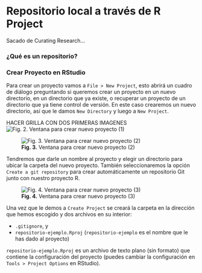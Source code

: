 # Repositorio local a través de R Project

Sacado de Curating Research...

### ¿Qué es un repositorio?

### Crear Proyecto en RStudio

Para crear un proyecto vamos a  `File > New Project`, esto abrirá un cuadro de diálogo preguntando si queremos crear un proyecto en un nuevo directorio, en un directorio que ya existe, o recuperar un proyecto de un directorio que ya tiene control de versión. En este caso crearemos un nuevo directorio, así que le damos `New Directory` y luego a `New Project`.  

HACER GRILLA CON DOS PRIMERAS IMAGENES  
![**Fig. 2.** Ventana para crear nuevo proyecto (1)](/home/nicolas/Asgard/ERRE/learn2git/docs/img/create_project_01.png)

![**Fig. 3.** Ventana para crear nuevo proyecto (2)](/home/nicolas/Asgard/ERRE/learn2git/docs/img/create_project_02.png)

Tendremos que darle un nombre al proyecto y elegir un directorio para ubicar la carpeta del nuevo proyecto. También seleccionaremos la opción `Create a git repository` para crear automáticamente un repositorio Git junto con nuestro proyecto R.  

![**Fig. 4.** Ventana para crear nuevo proyecto (3)](/home/nicolas/Asgard/ERRE/learn2git/docs/img/create_project_03.png)

Una vez que le demos a `Create Project` se creará la carpeta en la dirección que hemos escogido y dos archivos en su interior:  

- `.gitignore`, y   
- `repositorio-ejemplo.Rproj` (`repositorio-ejemplo` es el nombre que le has dado al proyecto)  

`repositorio-ejemplo.Rproj` es un archivo de texto plano (sin formato) que contiene la configuración del proyecto (puedes cambiar la configuración en `Tools > Project Options` en RStudio).  
